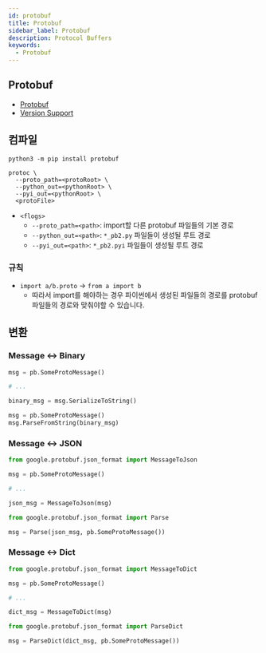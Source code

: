 ```yaml
---
id: protobuf
title: Protobuf
sidebar_label: Protobuf
description: Protocol Buffers
keywords:
  - Protobuf
---
```


## Protobuf

- [Protobuf](/docs/lang/design/protocol/protobuf/protobuf.mdx)
- [Version Support](https://protobuf.dev/support/version-support/#python)

## 컴파일

```shell
python3 -m pip install protobuf
```

```shell
protoc \
  --proto_path=<protoRoot> \
  --python_out=<pythonRoot> \
  --pyi_out=<pythonRoot> \
  <protoFile>
```

- `<flogs>`
  - `--proto_path=<path>`: import할 다른 protobuf 파일들의 기본 경로
  - `--python_out=<path>`: `*_pb2.py` 파일들이 생성될 루트 경로
  - `--pyi_out=<path>`: `*_pb2.pyi` 파일들이 생성될 루트 경로

### 규칙

- `import a/b.proto` -\> `from a import b`
  - 따라서 import를 해야하는 경우 파이썬에서 생성된 파일들의 경로를 protobuf 파일들의 경로와 맞춰야할 수 있습니다.

## 변환

### Message \<-\> Binary

```python
msg = pb.SomeProtoMessage()

# ...

binary_msg = msg.SerializeToString()
```

```python
msg = pb.SomeProtoMessage()
msg.ParseFromString(binary_msg)
```

### Message \<-\> JSON

```python
from google.protobuf.json_format import MessageToJson

msg = pb.SomeProtoMessage()

# ...

json_msg = MessageToJson(msg)
```

```python
from google.protobuf.json_format import Parse

msg = Parse(json_msg, pb.SomeProtoMessage())
```

### Message \<-\> Dict

```python
from google.protobuf.json_format import MessageToDict

msg = pb.SomeProtoMessage()

# ...

dict_msg = MessageToDict(msg)
```

```python
from google.protobuf.json_format import ParseDict

msg = ParseDict(dict_msg, pb.SomeProtoMessage())
```
